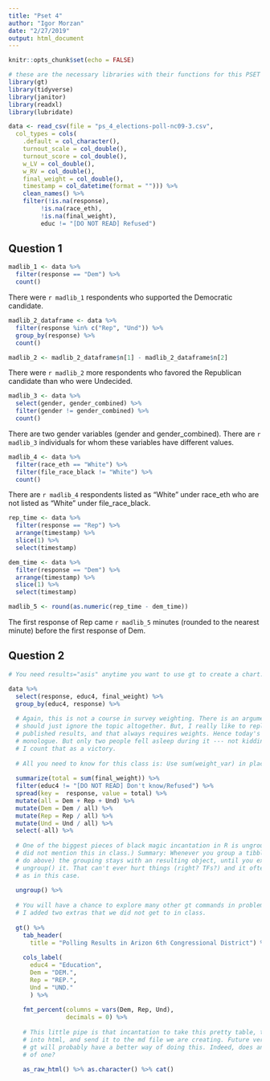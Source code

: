 ```yaml
---
title: "Pset 4"
author: "Igor Morzan"
date: "2/27/2019"
output: html_document
---
```


```r
knitr::opts_chunk$set(echo = FALSE)

# these are the necessary libraries with their functions for this PSET
library(gt)
library(tidyverse)
library(janitor)
library(readxl)
library(lubridate)

data <- read_csv(file = "ps_4_elections-poll-nc09-3.csv",
  col_types = cols(
    .default = col_character(),
    turnout_scale = col_double(),
    turnout_score = col_double(),
    w_LV = col_double(),
    w_RV = col_double(),
    final_weight = col_double(),
    timestamp = col_datetime(format = ""))) %>%
    clean_names() %>%
    filter(!is.na(response), 
         !is.na(race_eth), 
         !is.na(final_weight), 
         educ != "[DO NOT READ] Refused")
```

## Question 1
```r
madlib_1 <- data %>% 
  filter(response == "Dem") %>%
  count()
```
There were `r madlib_1` respondents who supported the Democratic candidate.

```r
madlib_2_dataframe <- data %>%
  filter(response %in% c("Rep", "Und")) %>%
  group_by(response) %>%
  count()

madlib_2 <- madlib_2_dataframe$n[1] - madlib_2_dataframe$n[2]
```
There were `r madlib_2` more respondents who favored the Republican candidate than who were Undecided.

```r
madlib_3 <- data %>%
  select(gender, gender_combined) %>%
  filter(gender != gender_combined) %>%
  count()
```
There are two gender variables (gender and gender_combined). There are `r madlib_3` individuals for whom these variables have different values.

```r
madlib_4 <- data %>%
  filter(race_eth == "White") %>%
  filter(file_race_black != "White") %>%
  count()
```
There are `r madlib_4` respondents listed as “White” under race_eth who are not listed as “White” under file_race_black.

```r
rep_time <- data %>%
  filter(response == "Rep") %>%
  arrange(timestamp) %>%
  slice(1) %>%
  select(timestamp)

dem_time <- data %>%
  filter(response == "Dem") %>%
  arrange(timestamp) %>%
  slice(1) %>%
  select(timestamp)

madlib_5 <- round(as.numeric(rep_time - dem_time))
```
The first response of Rep came `r madlib_5` minutes (rounded to the nearest minute) before the first response of Dem.

## Question 2
```r

# You need results="asis" anytime you want to use gt to create a chart.

data %>% 
  select(response, educ4, final_weight) %>% 
  group_by(educ4, response) %>% 
  
  # Again, this is not a course in survey weighting. There is an argument that I
  # should just ignore the topic altogether. But, I really like to replicate
  # published results, and that always requires weights. Hence today's
  # monologue. But only two people fell asleep during it --- not kidding! --- so
  # I count that as a victory.
  
  # All you need to know for this class is: Use sum(weight_var) in place of n().
  
  summarize(total = sum(final_weight)) %>%   
  filter(educ4 != "[DO NOT READ] Don't know/Refused") %>% 
  spread(key =  response, value = total) %>% 
  mutate(all = Dem + Rep + Und) %>% 
  mutate(Dem = Dem / all) %>% 
  mutate(Rep = Rep / all) %>% 
  mutate(Und = Und / all) %>% 
  select(-all) %>% 
  
  # One of the biggest pieces of black magic incantation in R is ungroup(). (I
  # did not mention this in class.) Summary: Whenever you group a tibble (as we
  # do above) the grouping stays with an resulting object, until you explicitly
  # ungroup() it. That can't ever hurt things (right? TFs?) and it often helps,
  # as in this case.
  
  ungroup() %>% 
  
  # You will have a chance to explore many other gt commands in problem set #4.
  # I added two extras that we did not get to in class.
  
  gt() %>% 
    tab_header(
      title = "Polling Results in Arizon 6th Congressional District") %>% 
    
    cols_label(
      educ4 = "Education",
      Dem = "DEM.",
      Rep = "REP.",
      Und = "UND."
      ) %>%
  
    fmt_percent(columns = vars(Dem, Rep, Und),
                decimals = 0) %>% 
  
    # This little pipe is that incantation to take this pretty table, turn it
    # into html, and send it to the md file we are creating. Future versions of
    # gt will probably have a better way of doing this. Indeed, does anyone know
    # of one?

    as_raw_html() %>% as.character() %>% cat()

```